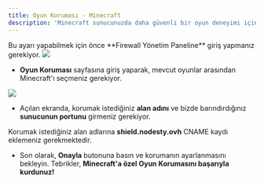 ```yaml
---
title: Oyun Koruması - Minecraft
description: 'Minecraft sunucunuzda daha güvenli bir oyun deneyimi için özel Oyun Koruması ayarlarını yapılandırabilirsiniz. Bu sayede, sunucunuzda istenmeyen saldırılara karşı etkili bir koruma sağlayabilirsiniz.'
---
```


<Card title="Uyarı!" icon="circle-exclamation" href="/firewall/introduction" color="#CC0000">
  Bu ayarı yapabilmek için önce **Firewall Yönetim Paneline** giriş yapmanız gerekiyor.
</Card>

<Frame>
  <img src="/images/game-protection/minecraft-1.png" />
</Frame>

- **Oyun Koruması** sayfasına giriş yaparak, mevcut oyunlar arasından Minecraft'ı seçmeniz gerekiyor.

<Frame>
  <img src="/images/game-protection/minecraft-2.png" />
</Frame>

- Açılan ekranda, korumak istediğiniz **alan adını** ve bizde barındırdığınız **sunucunun portunu** girmeniz gerekiyor.

<Warning>Korumak istediğiniz alan adlarına **shield.nodesty.ovh** CNAME kaydı eklemeniz gerekmektedir.</Warning>

- Son olarak, **Onayla** butonuna basın ve korumanın ayarlanmasını bekleyin. Tebrikler, **Minecraft'a özel Oyun Korumasını başarıyla kurdunuz!**
